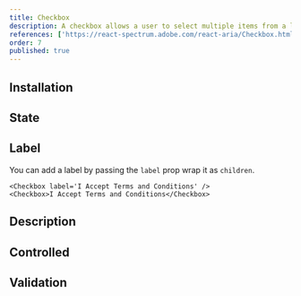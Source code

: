 ```yaml
---
title: Checkbox
description: A checkbox allows a user to select multiple items from a list of individual items, or to mark one individual item as selected.
references: ['https://react-spectrum.adobe.com/react-aria/Checkbox.html#props']
order: 7
published: true
---
```


## Installation
<Install component='checkbox' />

## State
<Demo center component='forms/checkbox/checkbox-demo' />

## Label
You can add a label by passing the `label` prop wrap it as `children`.
```
<Checkbox label='I Accept Terms and Conditions' />
<Checkbox>I Accept Terms and Conditions</Checkbox>
```

## Description
<Demo center component='forms/checkbox/checkbox-description-demo' />

## Controlled
<Demo center component='forms/checkbox/checkbox-controlled-demo' />

## Validation
<Demo center component='forms/checkbox/checkbox-validation-demo' />
